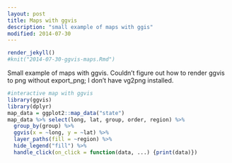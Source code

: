 ```yaml
---
layout: post
title: Maps with ggvis
description: "small example of maps with ggis"
modified: 2014-07-30
---
```

```r
render_jekyll()
#knit("2014-07-30-ggvis-maps.Rmd")
```

Small example of maps with ggvis.  Couldn't figure out how to render ggvis to png without export_png; I don't have vg2png installed.
```r
#interactive map with ggvis
library(ggvis)
library(dplyr)
map_data = ggplot2::map_data("state")
map_data %>% select(long, lat, group, order, region) %>% 
  group_by(group) %>% 
  ggvis(x = ~long, y = ~lat) %>% 
  layer_paths(fill = ~region) %>%
  hide_legend("fill") %>% 
  handle_click(on_click = function(data, ...) {print(data)}) 
```